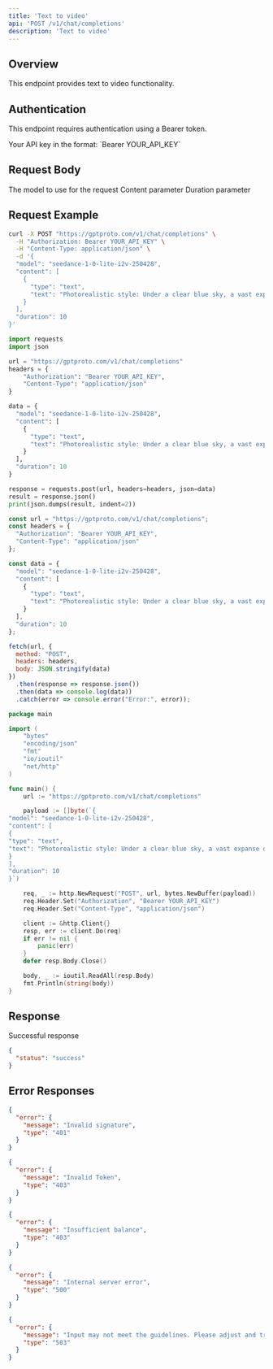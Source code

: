 ```yaml
---
title: 'Text to video'
api: 'POST /v1/chat/completions'
description: 'Text to video'
---
```


## Overview

This endpoint provides text to video functionality.

## Authentication

This endpoint requires authentication using a Bearer token.

<ParamField header="Authorization" type="string" required default="sk-***********">
  Your API key in the format: `Bearer YOUR_API_KEY`
</ParamField>

## Request Body

<ParamField body="model" type="string" required default="seedance-1-0-lite-i2v-250428">
  The model to use for the request
</ParamField>

<ParamField body="content" type="array"  default="[{&quot;type&quot;: &quot;text&quot;, &quot;text&quot;: &quot;Photorealistic style: Under a clear blue sky, a vast expanse of white daisy fields stretches out. The camera gradually zooms in and finally fixates on a close - up of a single daisy, with several glistening dewdrops resting on its petals.  --ratio 16:9  --resolution 720p  --duration 5 --camerafixed false&quot;}]">
  Content parameter
</ParamField>

<ParamField body="duration" type="integer"  default="10">
  Duration parameter
</ParamField>

## Request Example

<CodeGroup>

```bash cURL
curl -X POST "https://gptproto.com/v1/chat/completions" \
  -H "Authorization: Bearer YOUR_API_KEY" \
  -H "Content-Type: application/json" \
  -d '{
  "model": "seedance-1-0-lite-i2v-250428",
  "content": [
    {
      "type": "text",
      "text": "Photorealistic style: Under a clear blue sky, a vast expanse of white daisy fields stretches out. The camera gradually zooms in and finally fixates on a close - up of a single daisy, with several glistening dewdrops resting on its petals.  --ratio 16:9  --resolution 720p  --duration 5 --camerafixed false"
    }
  ],
  "duration": 10
}'
```

```python Python
import requests
import json

url = "https://gptproto.com/v1/chat/completions"
headers = {
    "Authorization": "Bearer YOUR_API_KEY",
    "Content-Type": "application/json"
}

data = {
  "model": "seedance-1-0-lite-i2v-250428",
  "content": [
    {
      "type": "text",
      "text": "Photorealistic style: Under a clear blue sky, a vast expanse of white daisy fields stretches out. The camera gradually zooms in and finally fixates on a close - up of a single daisy, with several glistening dewdrops resting on its petals.  --ratio 16:9  --resolution 720p  --duration 5 --camerafixed false"
    }
  ],
  "duration": 10
}

response = requests.post(url, headers=headers, json=data)
result = response.json()
print(json.dumps(result, indent=2))
```

```javascript JavaScript
const url = "https://gptproto.com/v1/chat/completions";
const headers = {
  "Authorization": "Bearer YOUR_API_KEY",
  "Content-Type": "application/json"
};

const data = {
  "model": "seedance-1-0-lite-i2v-250428",
  "content": [
    {
      "type": "text",
      "text": "Photorealistic style: Under a clear blue sky, a vast expanse of white daisy fields stretches out. The camera gradually zooms in and finally fixates on a close - up of a single daisy, with several glistening dewdrops resting on its petals.  --ratio 16:9  --resolution 720p  --duration 5 --camerafixed false"
    }
  ],
  "duration": 10
};

fetch(url, {
  method: "POST",
  headers: headers,
  body: JSON.stringify(data)
})
  .then(response => response.json())
  .then(data => console.log(data))
  .catch(error => console.error("Error:", error));
```

```go Go
package main

import (
    "bytes"
    "encoding/json"
    "fmt"
    "io/ioutil"
    "net/http"
)

func main() {
    url := "https://gptproto.com/v1/chat/completions"

    payload := []byte(`{
"model": "seedance-1-0-lite-i2v-250428",
"content": [
{
"type": "text",
"text": "Photorealistic style: Under a clear blue sky, a vast expanse of white daisy fields stretches out. The camera gradually zooms in and finally fixates on a close - up of a single daisy, with several glistening dewdrops resting on its petals.  --ratio 16:9  --resolution 720p  --duration 5 --camerafixed false"
}
],
"duration": 10
}`)

    req, _ := http.NewRequest("POST", url, bytes.NewBuffer(payload))
    req.Header.Set("Authorization", "Bearer YOUR_API_KEY")
    req.Header.Set("Content-Type", "application/json")

    client := &http.Client{}
    resp, err := client.Do(req)
    if err != nil {
        panic(err)
    }
    defer resp.Body.Close()

    body, _ := ioutil.ReadAll(resp.Body)
    fmt.Println(string(body))
}
```

</CodeGroup>

## Response

<ResponseField name="Success" type="200">
  Successful response

```json
{
  "status": "success"
}
```
</ResponseField>

## Error Responses

<ResponseExample>

```json 401 - Invalid signature
{
  "error": {
    "message": "Invalid signature",
    "type": "401"
  }
}
```

```json 403 - Invalid Token
{
  "error": {
    "message": "Invalid Token",
    "type": "403"
  }
}
```

```json 403 - Insufficient balance
{
  "error": {
    "message": "Insufficient balance",
    "type": "403"
  }
}
```

```json 500 - Internal server error
{
  "error": {
    "message": "Internal server error",
    "type": "500"
  }
}
```

```json 503 - Content policy violation
{
  "error": {
    "message": "Input may not meet the guidelines. Please adjust and try again.",
    "type": "503"
  }
}
```

</ResponseExample>

